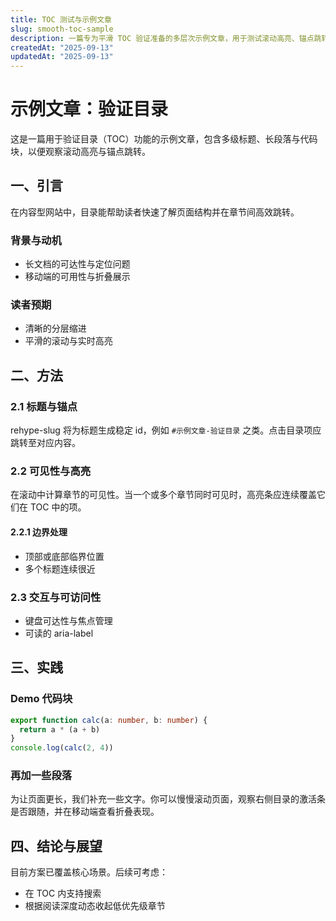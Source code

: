 ```yaml
---
title: TOC 测试与示例文章
slug: smooth-toc-sample
description: 一篇专为平滑 TOC 验证准备的多层次示例文章，用于测试滚动高亮、锚点跳转与长内容表现。
createdAt: "2025-09-13"
updatedAt: "2025-09-13"
---
```


# 示例文章：验证目录

这是一篇用于验证目录（TOC）功能的示例文章，包含多级标题、长段落与代码块，以便观察滚动高亮与锚点跳转。

## 一、引言

在内容型网站中，目录能帮助读者快速了解页面结构并在章节间高效跳转。

### 背景与动机

- 长文档的可达性与定位问题
- 移动端的可用性与折叠展示

### 读者预期

- 清晰的分层缩进
- 平滑的滚动与实时高亮

## 二、方法

### 2.1 标题与锚点

rehype-slug 将为标题生成稳定 id，例如 `#示例文章-验证目录` 之类。点击目录项应跳转至对应内容。

### 2.2 可见性与高亮

在滚动中计算章节的可见性。当一个或多个章节同时可见时，高亮条应连续覆盖它们在 TOC 中的项。

#### 2.2.1 边界处理

- 顶部或底部临界位置
- 多个标题连续很近

### 2.3 交互与可访问性

- 键盘可达性与焦点管理
- 可读的 aria-label

## 三、实践

### Demo 代码块

```ts title="calc.ts" showLineNumbers {2}
export function calc(a: number, b: number) {
  return a * (a + b)
}
console.log(calc(2, 4))
```

### 再加一些段落

为让页面更长，我们补充一些文字。你可以慢慢滚动页面，观察右侧目录的激活条是否跟随，并在移动端查看折叠表现。

## 四、结论与展望

目前方案已覆盖核心场景。后续可考虑：

- 在 TOC 内支持搜索
- 根据阅读深度动态收起低优先级章节
